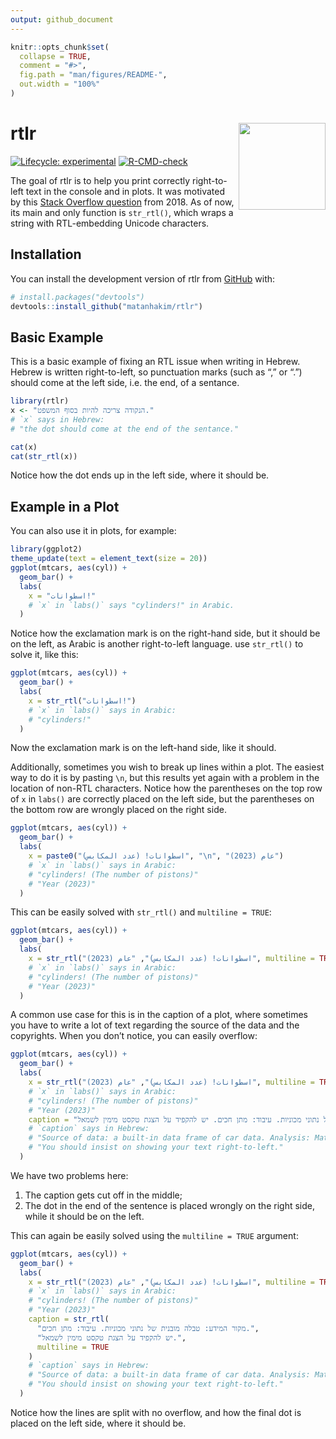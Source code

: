 ```yaml
---
output: github_document
---
```


<!-- README.md is generated from README.Rmd. Please edit that file -->

```r
knitr::opts_chunk$set(
  collapse = TRUE,
  comment = "#>",
  fig.path = "man/figures/README-",
  out.width = "100%"
)
```

# rtlr <a href="https://matanhakim.github.io/rtlr/"><img src="man/figures/logo.png" align="right" height="139" /></a>

<!-- badges: start -->

[![Lifecycle: experimental](https://img.shields.io/badge/lifecycle-experimental-orange.svg)](https://lifecycle.r-lib.org/articles/stages.html#experimental)
[![R-CMD-check](https://github.com/matanhakim/rtlr/actions/workflows/R-CMD-check.yaml/badge.svg)](https://github.com/matanhakim/rtlr/actions/workflows/R-CMD-check.yaml)
<!-- badges: end -->

The goal of rtlr is to help you print correctly right-to-left text in the console and in plots. It was motivated by this [Stack Overflow question](https://stackoverflow.com/questions/53915070/change-axis-text-direction-to-right-to-left) from 2018. As of now, its main and only function is `str_rtl()`, which wraps a string with RTL-embedding Unicode characters.

## Installation

You can install the development version of rtlr from [GitHub](https://github.com/) with:

``` r
# install.packages("devtools")
devtools::install_github("matanhakim/rtlr")
```

## Basic Example

This is a basic example of fixing an RTL issue when writing in Hebrew. Hebrew is written right-to-left, so punctuation marks (such as "," or ".") should come at the left side, i.e. the end, of a sentance.

```r
library(rtlr)
x <- "הנקודה צריכה להיות בסוף המשפט."
# `x` says in Hebrew:
# "the dot should come at the end of the sentance."

cat(x)
cat(str_rtl(x))
```

Notice how the dot ends up in the left side, where it should be.

## Example in a Plot

You can also use it in plots, for example:

```r
library(ggplot2)
theme_update(text = element_text(size = 20))
ggplot(mtcars, aes(cyl)) +
  geom_bar() +
  labs(
    x = "اسطوانات!"
    # `x` in `labs()` says "cylinders!" in Arabic.
  )
```

Notice how the exclamation mark is on the right-hand side, but it should be on the left, as Arabic is another right-to-left language. use `str_rtl()` to solve it, like this:

```r
ggplot(mtcars, aes(cyl)) +
  geom_bar() +
  labs(
    x = str_rtl("اسطوانات!")
    # `x` in `labs()` says in Arabic:
    # "cylinders!"
  )
```

Now the exclamation mark is on the left-hand side, like it should.

Additionally, sometimes you wish to break up lines within a plot. The easiest way to do it is by pasting `\n`, but this results yet again with a problem in the location of non-RTL characters. Notice how the parentheses on the top row of `x` in `labs()` are correctly placed on the left side, but the parentheses on the bottom row are wrongly placed on the right side.

```r
ggplot(mtcars, aes(cyl)) +
  geom_bar() +
  labs(
    x = paste0("اسطوانات! (عدد المكابس)", "\n", "عام (2023)")
    # `x` in `labs()` says in Arabic:
    # "cylinders! (The number of pistons)"
    # "Year (2023)"
  )
```

This can be easily solved with `str_rtl()` and `multiline = TRUE`:

```r
ggplot(mtcars, aes(cyl)) +
  geom_bar() +
  labs(
    x = str_rtl("اسطوانات! (عدد المكابس)", "عام (2023)", multiline = TRUE)
    # `x` in `labs()` says in Arabic:
    # "cylinders! (The number of pistons)"
    # "Year (2023)"
  )
```

A common use case for this is in the caption of a plot, where sometimes you have to write a lot of text regarding the source of the data and the copyrights. When you don't notice, you can easily overflow:

```r
ggplot(mtcars, aes(cyl)) +
  geom_bar() +
  labs(
    x = str_rtl("اسطوانات! (عدد المكابس)", "عام (2023)", multiline = TRUE),
    # `x` in `labs()` says in Arabic:
    # "cylinders! (The number of pistons)"
    # "Year (2023)"
    caption = "מקור המידע: טבלה מובנית של נתוני מכוניות. עיבוד: מתן חכים. יש להקפיד על הצגת טקסט מימין לשמאל."
    # `caption` says in Hebrew:
    # "Source of data: a built-in data frame of car data. Analysis: Matan Hakim."
    # "You should insist on showing your text right-to-left."
  )
```

We have two problems here:

1.  The caption gets cut off in the middle;
2.  The dot in the end of the sentence is placed wrongly on the right side, while it should be on the left.

This can again be easily solved using the `multiline = TRUE` argument:

```r
ggplot(mtcars, aes(cyl)) +
  geom_bar() +
  labs(
    x = str_rtl("اسطوانات! (عدد المكابس)", "عام (2023)", multiline = TRUE),
    # `x` in `labs()` says in Arabic:
    # "cylinders! (The number of pistons)"
    # "Year (2023)"
    caption = str_rtl(
      "מקור המידע: טבלה מובנית של נתוני מכוניות. עיבוד: מתן חכים.",
      "יש להקפיד על הצגת טקסט מימין לשמאל.",
      multiline = TRUE
    )
    # `caption` says in Hebrew:
    # "Source of data: a built-in data frame of car data. Analysis: Matan Hakim."
    # "You should insist on showing your text right-to-left."
  )
```

Notice how the lines are split with no overflow, and how the final dot is placed on the left side, where it should be.
